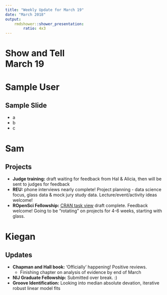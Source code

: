 ```yaml
---
title: "Weekly Update for March 19"
date: "March 2018"
output: 
    rmdshower::shower_presentation:
        ratio: 4x3
---
```


# Show and Tell <br> March 19

# Sample User

## Sample Slide

- a
- b
- c


# Sam

## Projects

- **Judge training:** draft waiting for feedback from Hal & Alicia, then will be sent to judges for feedback
- **REU:** phone interviews nearly complete! Project planning - data science focus, glass data & mock jury study data. Lecture/event/activity ideas welcome! 
- **ROpenSci Fellowship:** [CRAN task view](https://github.com/sctyner/ctv-forsci) draft complete. Feedback welcome! Going to be "rotating" on projects for 4-6 weeks, starting with glass. 


# Kiegan  

## Updates  

- **Chapman and Hall book:**  'Officially' happening! Positive reviews.  
    - Finishing chapter on analysis of evidence by end of March
- **NIJ Graduate Fellowship:** Submitted over break. :) 
- **Groove Identification:** Looking into median absolute devation, iterative robust linear model fits  
